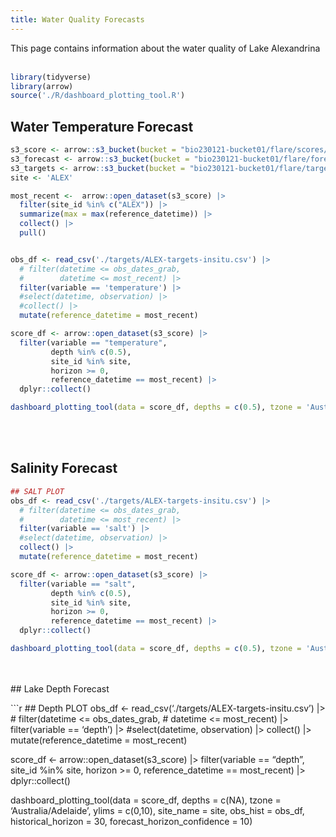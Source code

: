 ```yaml
---
title: Water Quality Forecasts
---
```


This page contains information about the water quality of Lake Alexandrina
<br />
<br />

```r
library(tidyverse)
library(arrow)
source('./R/dashboard_plotting_tool.R')
```

## Water Temperature Forecast 
```r
s3_score <- arrow::s3_bucket(bucket = "bio230121-bucket01/flare/scores/parquet", endpoint_override = "renc.osn.xsede.org", anonymous = TRUE)
s3_forecast <- arrow::s3_bucket(bucket = "bio230121-bucket01/flare/forecasts/parquet", endpoint_override = "renc.osn.xsede.org", anonymous = TRUE)
s3_targets <- arrow::s3_bucket(bucket = "bio230121-bucket01/flare/targets/ALEX", endpoint_override = "renc.osn.xsede.org", anonymous = TRUE)
site <- 'ALEX'

most_recent <-  arrow::open_dataset(s3_score) |> 
  filter(site_id %in% c("ALEX")) |> 
  summarize(max = max(reference_datetime)) |> 
  collect() |> 
  pull()


obs_df <- read_csv('./targets/ALEX-targets-insitu.csv') |> 
  # filter(datetime <= obs_dates_grab,
  #        datetime <= most_recent) |> 
  filter(variable == 'temperature') |> 
  #select(datetime, observation) |> 
  #collect() |> 
  mutate(reference_datetime = most_recent)

score_df <- arrow::open_dataset(s3_score) |>
  filter(variable == "temperature",
         depth %in% c(0.5),
         site_id %in% site,
         horizon >= 0,
         reference_datetime == most_recent) |>
  dplyr::collect()

dashboard_plotting_tool(data = score_df, depths = c(0.5), tzone = 'Australia/Adelaide', ylims = c(10,30), site_name = site, obs_hist = obs_df, historical_horizon = 30, forecast_horizon_confidence = 10)

```

<br />
<br />

## Salinity Forecast 

```r
## SALT PLOT 
obs_df <- read_csv('./targets/ALEX-targets-insitu.csv') |> 
  # filter(datetime <= obs_dates_grab,
  #        datetime <= most_recent) |> 
  filter(variable == 'salt') |> 
  #select(datetime, observation) |> 
  collect() |> 
  mutate(reference_datetime = most_recent)

score_df <- arrow::open_dataset(s3_score) |>
  filter(variable == "salt",
         depth %in% c(0.5),
         site_id %in% site,
         horizon >= 0,
         reference_datetime == most_recent) |>
  dplyr::collect()

dashboard_plotting_tool(data = score_df, depths = c(0.5), tzone = 'Australia/Adelaide', ylims = c(0,1), site_name = site, obs_hist = obs_df, historical_horizon = 30, forecast_horizon_confidence = 10)

```
<br />
<br />
## Lake Depth Forecast 

```r
## Depth PLOT 
obs_df <- read_csv('./targets/ALEX-targets-insitu.csv') |> 
  # filter(datetime <= obs_dates_grab,
  #        datetime <= most_recent) |> 
  filter(variable == 'depth') |> 
  #select(datetime, observation) |> 
  collect() |> 
  mutate(reference_datetime = most_recent)

score_df <- arrow::open_dataset(s3_score) |>
  filter(variable == "depth",
         site_id %in% site,
         horizon >= 0,
         reference_datetime == most_recent) |>
  dplyr::collect()

dashboard_plotting_tool(data = score_df, depths = c(NA), tzone = 'Australia/Adelaide', ylims = c(0,10), site_name = site, obs_hist = obs_df, historical_horizon = 30, forecast_horizon_confidence = 10)